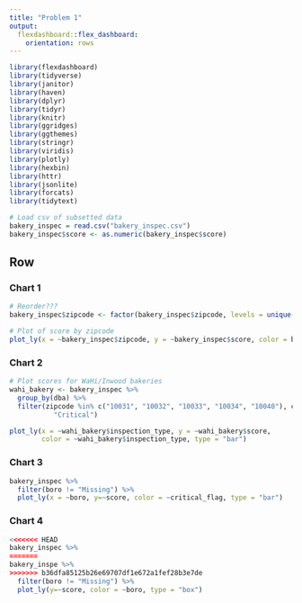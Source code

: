 ```yaml
---
title: "Problem 1"
output: 
  flexdashboard::flex_dashboard:
    orientation: rows
---
```


```r
library(flexdashboard)
library(tidyverse)
library(janitor)
library(haven)
library(dplyr)
library(tidyr)
library(knitr)
library(ggridges)
library(ggthemes)
library(stringr)
library(viridis)
library(plotly)
library(hexbin)
library(httr)
library(jsonlite)
library(forcats)
library(tidytext)
```


```r
# Load csv of subsetted data
bakery_inspec = read.csv("bakery_inspec.csv")
bakery_inspec$score <- as.numeric(bakery_inspec$score)
```

Row {.tabset .tabset-fade}
-------------------------------------
    
### Chart 1

```r
# Reorder???
bakery_inspec$zipcode <- factor(bakery_inspec$zipcode, levels = unique(bakery_inspec$zipcode)[order(bakery_inspec$score, decreasing = FALSE)])

# Plot of score by zipcode
plot_ly(x = ~bakery_inspec$zipcode, y = ~bakery_inspec$score, color = bakery_inspec$zipcode, type = "bar")
```

   
### Chart 2

```r
# Plot scores for WaHi/Inwood bakeries
wahi_bakery <- bakery_inspec %>%
  group_by(dba) %>%
  filter(zipcode %in% c("10031", "10032", "10033", "10034", "10040"), critical_flag == 
           "Critical")

plot_ly(x = ~wahi_bakery$inspection_type, y = ~wahi_bakery$score, 
        color = ~wahi_bakery$inspection_type, type = "bar")
```

### Chart 3

```r
bakery_inspec %>%
  filter(boro != "Missing") %>% 
  plot_ly(x = ~boro, y=~score, color = ~critical_flag, type = "bar")
```


### Chart 4

```r
<<<<<<< HEAD
bakery_inspec %>%
=======
bakery_inspe %>%
>>>>>>> b36dfa85125b26e69707df1e672a1fef28b3e7de
  filter(boro != "Missing") %>%
  plot_ly(y=~score, color = ~boro, type = "box")
```

